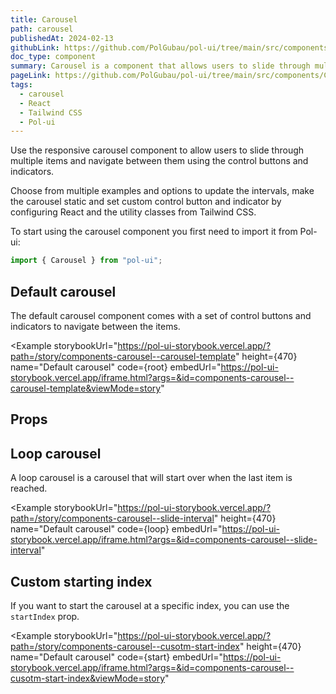 ```yaml
---
title: Carousel
path: carousel
publishedAt: 2024-02-13
githubLink: https://github.com/PolGubau/pol-ui/tree/main/src/components/Carousel
doc_type: component
summary: Carousel is a component that allows users to slide through multiple items and navigate between them using the control buttons and indicators.
pageLink: https://github.com/PolGubau/pol-ui/tree/main/src/components/Carousel
tags:
  - carousel
  - React
  - Tailwind CSS
  - Pol-ui
---
```





Use the responsive carousel component to allow users to slide through multiple items and navigate between them using the control buttons and indicators.

Choose from multiple examples and options to update the intervals, make the carousel static and set custom control button and indicator by configuring React and the utility classes from Tailwind CSS.

To start using the carousel component you first need to import it from Pol-ui:

```jsx
import { Carousel } from "pol-ui";
```

## Default carousel

The default carousel component comes with a set of control buttons and indicators to navigate between the items.

<Example
  storybookUrl="https://pol-ui-storybook.vercel.app/?path=/story/components-carousel--carousel-template"
  height={470}
  name="Default carousel"
  code={root}
  embedUrl="https://pol-ui-storybook.vercel.app/iframe.html?args=&id=components-carousel--carousel-template&viewMode=story"
>
  <RootCode />
</Example>

## Props

## Loop carousel

A loop carousel is a carousel that will start over when the last item is reached.

<Example
  storybookUrl="https://pol-ui-storybook.vercel.app/?path=/story/components-carousel--slide-interval"
  height={470}
  name="Default carousel"
  code={loop}
  embedUrl="https://pol-ui-storybook.vercel.app/iframe.html?args=&id=components-carousel--slide-interval"
>
  <LoopCode />
</Example>

## Custom starting index

If you want to start the carousel at a specific index, you can use the `startIndex` prop.

<Example
  storybookUrl="https://pol-ui-storybook.vercel.app/?path=/story/components-carousel--cusotm-start-index"
  height={470}
  name="Default carousel"
  code={start}
  embedUrl="https://pol-ui-storybook.vercel.app/iframe.html?args=&id=components-carousel--cusotm-start-index&viewMode=story"
>
  <StartCode />
</Example>
